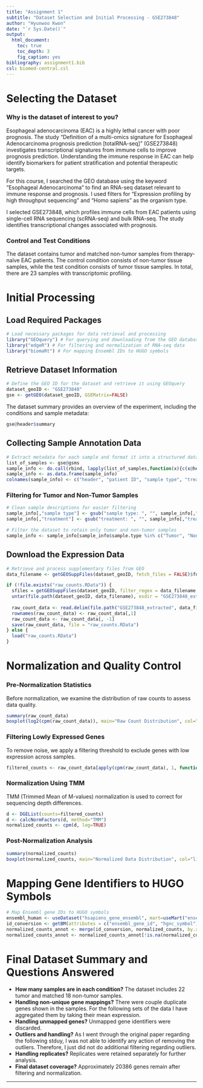 ```yaml
---
title: "Assignment 1"
subtitle: "Dataset Selection and Initial Processing - GSE273848"
author: "Hyunwoo Kwon"
date: "`r Sys.Date()`"
output:
  html_document:
    toc: true
    toc_depth: 3
    fig_caption: yes
bibliography: assignment1.bib
csl: biomed-central.csl
---
```


# Selecting the Dataset

### **Why is the dataset of interest to you?**
Esophageal adenocarcinoma (EAC) is a highly lethal cancer with poor prognosis. The study "Definition of a multi-omics signature for Esophageal Adenocarcinoma prognosis prediction [totalRNA-seq]" (GSE273848) investigates transcriptional signatures from immune cells to improve prognosis prediction. Understanding the immune response in EAC can help identify biomarkers for patient stratification and potential therapeutic targets.

For this course, I searched the GEO database using the keyword "Esophageal Adenocarcinoma" to find an RNA-seq dataset relevant to immune response and prognosis. I used filters for "Expression profiling by high throughput sequencing" and "Homo sapiens" as the organism type.

I selected GSE273848, which profiles immune cells from EAC patients using single-cell RNA sequencing (scRNA-seq) and bulk RNA-seq. The study identifies transcriptional changes associated with prognosis.

### **Control and Test Conditions**
The dataset contains tumor and matched non-tumor samples from therapy-naïve EAC patients. The control condition consists of non-tumor tissue samples, while the test condition consists of tumor tissue samples. In total, there are 23 samples with transcriptomic profiling.

# Initial Processing

## **Load Required Packages**
```r
# Load necessary packages for data retrieval and processing
library("GEOquery") # For querying and downloading from the GEO database
library("edgeR") # For filtering and normalization of RNA-seq data
library("biomaRt") # For mapping Ensembl IDs to HUGO symbols
```

## **Retrieve Dataset Information**
```r
# Define the GEO ID for the dataset and retrieve it using GEOquery
dataset_geoID <- "GSE273848"
gse <- getGEO(dataset_geoID, GSEMatrix=FALSE)
```

The dataset summary provides an overview of the experiment, including the conditions and sample metadata:
```r
gse@header$summary
```

## **Collecting Sample Annotation Data**
```r
# Extract metadata for each sample and format it into a structured dataframe
list_of_samples <- gse@gsms
sample_info <- do.call(rbind, lapply(list_of_samples,function(x){c(x@header$title, x@header$characteristics_ch1)}))
sample_info <- as.data.frame(sample_info)
colnames(sample_info) <- c("header", "patient ID", "sample type", "treatment")
```

### **Filtering for Tumor and Non-Tumor Samples**
```r
# Clean sample descriptions for easier filtering
sample_info[,"sample type"] <- gsub("sample type: ", "", sample_info[,"sample type"])
sample_info[,"treatment"] <- gsub("treatment: ", "", sample_info[,"treatment"])

# Filter the dataset to retain only tumor and non-tumor samples
sample_info <- sample_info[sample_info$sample.type %in% c("Tumor", "Non-Tumor"), ]
```

## **Download the Expression Data**
```r
# Retrieve and process supplementary files from GEO
data_filename <- getGEOSuppFiles(dataset_geoID, fetch_files = FALSE)$fname[1]

if (!file.exists("raw_counts.RData")) {
  sfiles = getGEOSuppFiles(dataset_geoID, filter_regex = data_filename, fetch_files = TRUE)
  untar(file.path(dataset_geoID, data_filename), exdir = "GSE273848_extracted")
  
  raw_count_data <- read.delim(file.path("GSE273848_extracted", data_filename), header=TRUE)
  rownames(raw_count_data) <- raw_count_data[,1]
  raw_count_data <- raw_count_data[, -1]
  save(raw_count_data, file = "raw_counts.RData")
} else {
  load("raw_counts.RData")
}
```

# **Normalization and Quality Control**

### **Pre-Normalization Statistics**
Before normalization, we examine the distribution of raw counts to assess data quality.
```r
summary(raw_count_data)
boxplot(log2(cpm(raw_count_data)), main="Raw Count Distribution", col="lightblue")
```

### **Filtering Lowly Expressed Genes**
To remove noise, we apply a filtering threshold to exclude genes with low expression across samples.
```r
filtered_counts <- raw_count_data[apply(cpm(raw_count_data), 1, function(x){sum(x > 1) >= 4}), ]
```

### **Normalization Using TMM**
TMM (Trimmed Mean of M-values) normalization is used to correct for sequencing depth differences.
```r
d <- DGEList(counts=filtered_counts)
d <- calcNormFactors(d, method="TMM")
normalized_counts <- cpm(d, log=TRUE)
```

### **Post-Normalization Analysis**
```r
summary(normalized_counts)
boxplot(normalized_counts, main="Normalized Data Distribution", col="lightgreen")
```

# **Mapping Gene Identifiers to HUGO Symbols**
```r
# Map Ensembl gene IDs to HUGO symbols
ensembl_human <- useDataset("hsapiens_gene_ensembl", mart=useMart("ensembl"))
id_conversion <- getBM(attributes = c("ensembl_gene_id", "hgnc_symbol"), filters = "ensembl_gene_id", values = rownames(normalized_counts), mart = ensembl_human)
normalized_counts_annot <- merge(id_conversion, normalized_counts, by.x = 1, by.y = 0, all.y = TRUE)
normalized_counts_annot <- normalized_counts_annot[!is.na(normalized_counts_annot$hgnc_symbol), ]
```

# **Final Dataset Summary and Questions Answered**
- **How many samples are in each condition?** The dataset includes 22 tumor and matched 18 non-tumor samples.
- **Handling non-unique gene mappings?** There were couple duplicate genes shown in the samples. For the following sets of the data I have aggregated them by taking their mean expression.
- **Handling unmapped genes?** Unmapped gene identifiers were discarded.
- **Outliers and handling?** As I went through the original paper regarding the following stduy, I was not able to identify any action of removing the outliers. Therefore, I just did not do additional filtering regarding outliers.
- **Handling replicates?** Replicates were retained separately for further analysis.
- **Final dataset coverage?** Approximately 20386 genes remain after filtering and normalization.

---
